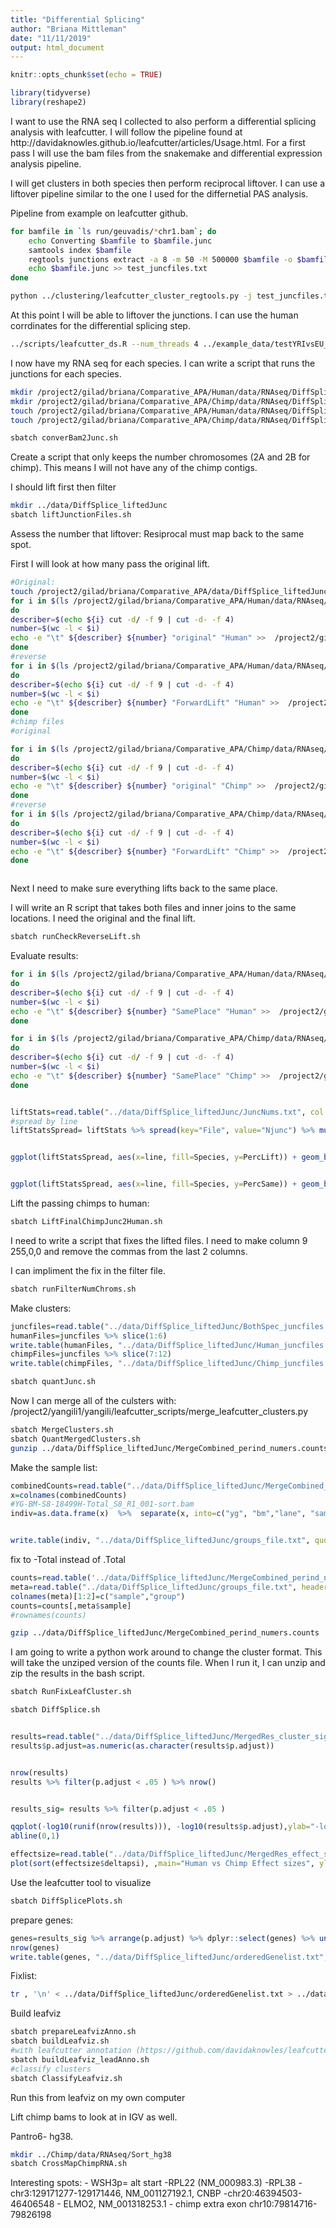 ```yaml
---
title: "Differential Splicing"
author: "Briana Mittleman"
date: "11/11/2019"
output: html_document
---
```


```r
knitr::opts_chunk$set(echo = TRUE)
```


```r
library(tidyverse)
library(reshape2)
```

I want to use the RNA seq I collected to also perform a differential splicing analysis with leafcutter. I will follow the pipeline found at http://davidaknowles.github.io/leafcutter/articles/Usage.html. For a first pass I will use the bam files from the snakemake and differential expression analysis pipeline.  

I will get clusters in both species then perform reciprocal liftover. I can use a liftover pipeline similar to the one I used for the differnetial PAS analysis. 


Pipeline from example on leafcutter github.

```bash


for bamfile in `ls run/geuvadis/*chr1.bam`; do
    echo Converting $bamfile to $bamfile.junc
    samtools index $bamfile
    regtools junctions extract -a 8 -m 50 -M 500000 $bamfile -o $bamfile.junc
    echo $bamfile.junc >> test_juncfiles.txt
done

python ../clustering/leafcutter_cluster_regtools.py -j test_juncfiles.txt -m 50 -o testYRIvsEU -l 500000
```

At this point I will be able to liftover the junctions. I can use the human corrdinates for the differential splicing step.  

```bash
../scripts/leafcutter_ds.R --num_threads 4 ../example_data/testYRIvsEU_perind_numers.counts.gz example_geuvadis/groups_file.txt

```

I now have my RNA seq for each species. I can write a script that runs the junctions for each species.  


```bash
mkdir /project2/gilad/briana/Comparative_APA/Human/data/RNAseq/DiffSplice/
mkdir /project2/gilad/briana/Comparative_APA/Chimp/data/RNAseq/DiffSplice/
touch /project2/gilad/briana/Comparative_APA/Human/data/RNAseq/DiffSplice/human_juncfiles.txt
touch /project2/gilad/briana/Comparative_APA/Chimp/data/RNAseq/DiffSplice/chimp_juncfiles.txt

sbatch converBam2Junc.sh
```


Create a script that only keeps the number chromosomes (2A and 2B for chimp). This means I will not have any of the chimp contigs.  


I should lift first then filter 

```bash

mkdir ../data/DiffSplice_liftedJunc
sbatch liftJunctionFiles.sh

```



Assess the number that liftover: Resiprocal must map back to the same spot.  

First I will look at how many pass the original lift.  

```bash
#Original:
touch /project2/gilad/briana/Comparative_APA/data/DiffSplice_liftedJunc/JuncNums.txt
for i in $(ls /project2/gilad/briana/Comparative_APA/Human/data/RNAseq/sort/*.bam.junc)
do
describer=$(echo ${i} cut -d/ -f 9 | cut -d- -f 4)
number=$(wc -l < $i)
echo -e "\t" ${describer} ${number} "original" "Human" >>  /project2/gilad/briana/Comparative_APA/data/DiffSplice_liftedJunc/JuncNums.txt
done
#reverse
for i in $(ls /project2/gilad/briana/Comparative_APA/Human/data/RNAseq/sort/*.bam.junc.2Chimp)
do
describer=$(echo ${i} cut -d/ -f 9 | cut -d- -f 4)
number=$(wc -l < $i)
echo -e "\t" ${describer} ${number} "ForwardLift" "Human" >>  /project2/gilad/briana/Comparative_APA/data/DiffSplice_liftedJunc/JuncNums.txt
done
#chimp files
#original

for i in $(ls /project2/gilad/briana/Comparative_APA/Chimp/data/RNAseq/sort/*.bam.junc)
do
describer=$(echo ${i} cut -d/ -f 9 | cut -d- -f 4)
number=$(wc -l < $i)
echo -e "\t" ${describer} ${number} "original" "Chimp" >>  /project2/gilad/briana/Comparative_APA/data/DiffSplice_liftedJunc/JuncNums.txt
done
#reverse
for i in $(ls /project2/gilad/briana/Comparative_APA/Chimp/data/RNAseq/sort/*.bam.junc.2Human)
do
describer=$(echo ${i} cut -d/ -f 9 | cut -d- -f 4)
number=$(wc -l < $i)
echo -e "\t" ${describer} ${number} "ForwardLift" "Chimp" >>  /project2/gilad/briana/Comparative_APA/data/DiffSplice_liftedJunc/JuncNums.txt
done



```

Next I need to make sure everything lifts back to the same place.  

I will write an R script that takes both files and inner joins to the same locations. I need the original and the final lift.  

```bash
sbatch runCheckReverseLift.sh
```

Evaluate results:

```bash

for i in $(ls /project2/gilad/briana/Comparative_APA/Human/data/RNAseq/sort/*.SamePlace)
do
describer=$(echo ${i} cut -d/ -f 9 | cut -d- -f 4)
number=$(wc -l < $i)
echo -e "\t" ${describer} ${number} "SamePlace" "Human" >>  /project2/gilad/briana/Comparative_APA/data/DiffSplice_liftedJunc/JuncNums.txt
done

for i in $(ls /project2/gilad/briana/Comparative_APA/Chimp/data/RNAseq/sort/*.SamePlace)
do
describer=$(echo ${i} cut -d/ -f 9 | cut -d- -f 4)
number=$(wc -l < $i)
echo -e "\t" ${describer} ${number} "SamePlace" "Chimp" >>  /project2/gilad/briana/Comparative_APA/data/DiffSplice_liftedJunc/JuncNums.txt
done



```



```r
liftStats=read.table("../data/DiffSplice_liftedJunc/JuncNums.txt", col.names = c("line", "Njunc","File", "Species"),stringsAsFactors = F)
#spread by line
liftStatsSpread= liftStats %>% spread(key="File", value="Njunc") %>% mutate(PercLift=ForwardLift/original, PercSame=SamePlace/original)


ggplot(liftStatsSpread, aes(x=line, fill=Species, y=PercLift)) + geom_bar(stat="identity")+geom_text(aes(label=round(PercLift,3)), vjust=1.6, color="black") + labs(title="Proportion of Junctions lifting first")


ggplot(liftStatsSpread, aes(x=line, fill=Species, y=PercSame)) + geom_bar(stat="identity")+geom_text(aes(label=round(PercSame,3)), vjust=1.6, color="black") + labs(title="Proportion of Junctions Passing reciprocal liftover")


```

Lift the passing chimps to human:  

```bash
sbatch LiftFinalChimpJunc2Human.sh
```


I need to write a script that fixes the lifted files. I need to make column 9 255,0,0 and remove the commas from the last 2 columns. 

I can impliment the fix in the filter file. 
```bash
sbatch runFilterNumChroms.sh
```


Make clusters: 

```r
juncfiles=read.table("../data/DiffSplice_liftedJunc/BothSpec_juncfiles.txt", header = F)
humanFiles=juncfiles %>% slice(1:6)
write.table(humanFiles, "../data/DiffSplice_liftedJunc/Human_juncfiles.txt", quote = F, col.names = F, row.names = F)
chimpFiles=juncfiles %>% slice(7:12)
write.table(chimpFiles, "../data/DiffSplice_liftedJunc/Chimp_juncfiles.txt", quote = F, col.names = F, row.names = F)
```

```bash
sbatch quantJunc.sh
```


Now I can merge all of the culsters with: /project2/yangili1/yangili/leafcutter_scripts/merge_leafcutter_clusters.py


```bash
sbatch MergeClusters.sh
sbatch QuantMergedClusters.sh
gunzip ../data/DiffSplice_liftedJunc/MergeCombined_perind_numers.counts.gz
```

Make the sample list:

```r
combinedCounts=read.table("../data/DiffSplice_liftedJunc/MergeCombined_perind_numers.counts", header=T)
x=colnames(combinedCounts)
#YG-BM-S8-18499H-Total_S8_R1_001-sort.bam
indiv=as.data.frame(x)  %>%  separate(x, into=c("yg", "bm","lane", "sample", "total",  "sort", "bam"), sep="[.]") %>% mutate(sample=paste(yg, "-", bm, "-", lane, "-", sample, "-", total, "-", sort, ".", bam, sep="")) %>% dplyr::select(sample) %>%  mutate(Species=ifelse(grepl("H",sample), "Human", "Chimp"))


write.table(indiv, "../data/DiffSplice_liftedJunc/groups_file.txt", quote = F, col.names = F, row.names = F, sep = "\t")
```

fix to -Total instead of .Total


 
```r
counts=read.table('../data/DiffSplice_liftedJunc/MergeCombined_perind_numers.counts', header=T, check.names = F)
meta=read.table("../data/DiffSplice_liftedJunc/groups_file.txt", header=F, stringsAsFactors = F)
colnames(meta)[1:2]=c("sample","group")
counts=counts[,meta$sample]
#rownames(counts)
```

```bash
gzip ../data/DiffSplice_liftedJunc/MergeCombined_perind_numers.counts
```

 
 I am going to write a python work around to change the cluster format. This will take the unziped version of the counts file. When I run it, I can unzip and zip the results in the bash script.  
 
 
```bash

sbatch RunFixLeafCluster.sh

sbatch DiffSplice.sh



```
 
 
```r
results=read.table("../data/DiffSplice_liftedJunc/MergedRes_cluster_significance.txt",stringsAsFactors = F, header = T, sep="\t") %>% separate(cluster, into=c("chrom", "clus"),sep=":") %>% filter(status=="Success") 
results$p.adjust=as.numeric(as.character(results$p.adjust))


nrow(results)
results %>% filter(p.adjust < .05 ) %>% nrow()


results_sig= results %>% filter(p.adjust < .05 )
```


```r
qqplot(-log10(runif(nrow(results))), -log10(results$p.adjust),ylab="-log10 Total Adjusted Leafcutter pvalue", xlab="-log 10 Uniform expectation", main="Human Chimp differential splicing")
abline(0,1)
```

```r
effectsize=read.table("../data/DiffSplice_liftedJunc/MergedRes_effect_sizes.txt", stringsAsFactors = F,header=T)
plot(sort(effectsize$deltapsi), ,main="Human vs Chimp Effect sizes", ylab="Delta PSI", xlab="Cluster Index")
```


Use the leafcutter tool to visualize  

```bash
sbatch DiffSplicePlots.sh 
```


prepare genes: 
```r
genes=results_sig %>% arrange(p.adjust) %>% dplyr::select(genes) %>% unique()
nrow(genes)
write.table(genes, "../data/DiffSplice_liftedJunc/orderedGenelist.txt", col.names = F, row.names = F, quote = F)

```
Fixlist: 

```bash
tr , '\n' < ../data/DiffSplice_liftedJunc/orderedGenelist.txt > ../data/DiffSplice_liftedJunc/orderedGeneListFixed.txt
```


Build leafviz  

```bash
sbatch prepareLeafvizAnno.sh 
sbatch buildLeafviz.sh
#with leafcutter annotation (https://github.com/davidaknowles/leafcutter/blob/master/leafviz/download_human_annotation_codes.sh)
sbatch buildLeafviz_leadAnno.sh
#classify clusters 
sbatch ClassifyLeafviz.sh
```

Run this from leafviz on my own computer


Lift chimp bams to look at in IGV as well.



Pantro6- hg38.  

```bash
mkdir ../Chimp/data/RNAseq/Sort_hg38
sbatch CrossMapChimpRNA.sh 
```


Interesting spots:
- WSH3p= alt start
-RPL22 (NM_000983.3)
-RPL38
- chr3:129171277-129171446, NM_001127192.1, CNBP
-chr20:46394503-46406548 - ELMO2, NM_001318253.1
- chimp extra exon chr10:79814716-79826198
